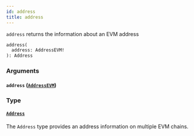 ```yaml
---
id: address
title: address
---
```



`address` returns the information about an EVM address

```graphql
address(
  address: AddressEVM!
): Address
```


### Arguments

#### `address` ([`AddressEVM`](/cyberconnect/reference/scalars/address-evm))




### Type

#### [`Address`](/cyberconnect/reference/objects/address) 

The `Address` type provides an address information on multiple EVM chains.




